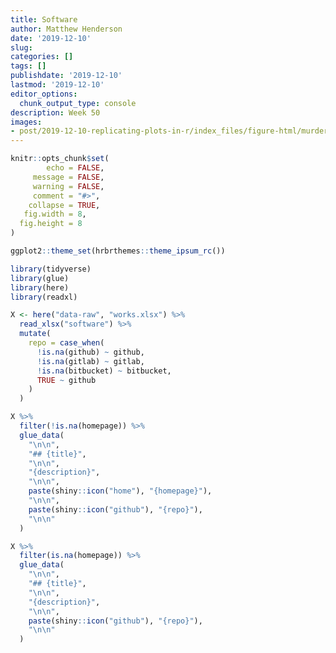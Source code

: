 ```yaml
---
title: Software 
author: Matthew Henderson
date: '2019-12-10'
slug:
categories: []
tags: []
publishdate: '2019-12-10'
lastmod: '2019-12-10'
editor_options: 
  chunk_output_type: console
description: Week 50
images:
- post/2019-12-10-replicating-plots-in-r/index_files/figure-html/murders-cover-1.png
---
```


```r
knitr::opts_chunk$set(
        echo = FALSE,
     message = FALSE,
     warning = FALSE,
     comment = "#>",
    collapse = TRUE,
   fig.width = 8,
  fig.height = 8
)

ggplot2::theme_set(hrbrthemes::theme_ipsum_rc())
```

```r
library(tidyverse)
library(glue)
library(here)
library(readxl)

X <- here("data-raw", "works.xlsx") %>%
  read_xlsx("software") %>%
  mutate(
    repo = case_when(
      !is.na(github) ~ github,
      !is.na(gitlab) ~ gitlab,
      !is.na(bitbucket) ~ bitbucket,
      TRUE ~ github
    )
  )
```

```r
X %>%
  filter(!is.na(homepage)) %>%
  glue_data(
    "\n\n",
    "## {title}",
    "\n\n",
    "{description}",
    "\n\n",
    paste(shiny::icon("home"), "{homepage}"),
    "\n\n",
    paste(shiny::icon("github"), "{repo}"),
    "\n\n"
  )
```

```r
X %>%
  filter(is.na(homepage)) %>%
  glue_data(
    "\n\n",
    "## {title}",
    "\n\n",
    "{description}",
    "\n\n",
    paste(shiny::icon("github"), "{repo}"),
    "\n\n"
  )
```
